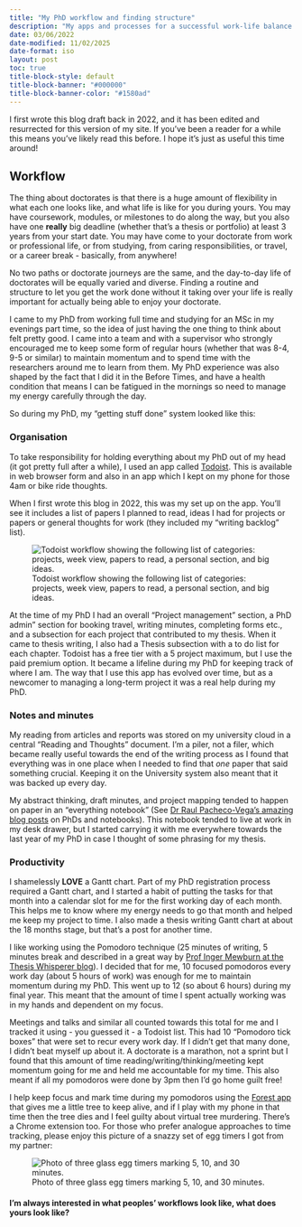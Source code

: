 ```yaml
---
title: "My PhD workflow and finding structure"
description: "My apps and processes for a successful work-life balance during a doctorate."
date: 03/06/2022
date-modified: 11/02/2025
date-format: iso
layout: post
toc: true
title-block-style: default
title-block-banner: "#000000"
title-block-banner-color: "#1580ad"
---
```


::: {.callout-note}

I first wrote this blog draft back in 2022, and it has been edited and 
resurrected for this version of my site. If you've been a reader for a 
while this means you've likely read this before. I hope it's just as 
useful this time around!

:::


## Workflow

The thing about doctorates is that there is a huge amount of 
flexibility in what each one looks like, and what life is like for you 
during yours. You may have coursework, modules, or milestones to do 
along the way, but you also have one **really** big deadline (whether 
that's a thesis or portfolio) at least 3 years from your start date. 
You may have come to your doctorate from work or professional life, 
or from studying, from caring responsibilities, or travel, or a career 
break - basically, from anywhere! 

No two paths or doctorate journeys are the same, and the day-to-day 
life of doctorates will be equally varied and diverse. Finding a 
routine and structure to let you get the work done without it taking 
over your life is really important for actually being able to enjoy your doctorate. 

I came to my PhD from working full time and studying for an MSc in my 
evenings part time, so the idea of just having the one thing to think 
about felt pretty good. I came into a team and with a supervisor who 
strongly encouraged me to keep some form of regular hours (whether 
that was 8-4, 9-5 or similar) to maintain momentum and to spend time 
with the researchers around me to learn from them. My PhD experience 
was also shaped by the fact that I did it in the Before Times, and 
have a health condition that means I can be fatigued in the mornings 
so need to manage my energy carefully through the day.  

So during my PhD, my “getting stuff done” system looked like this:


### Organisation
To take responsibility for holding everything about my PhD out of my 
head (it got pretty full after a while), I used an app called 
[Todoist](http://todoist.com/). This is available in web browser form 
and also in an app which I kept on my phone for those 4am or bike 
ride thoughts. 

When I first wrote this blog in 2022, this was my set up on the app. 
You'll see it includes a list of papers I planned to read, ideas I had
for projects or papers or general thoughts for work (they included my
“writing backlog” list).

![Todoist workflow showing the following list of categories: projects, week view, papers to read, a personal section, and big ideas.](old_todoist.jpg)

At the time of my PhD I had an overall “Project management” section, a
PhD admin” section for booking travel, writing minutes, completing 
forms etc., and a subsection for each project that contributed to my 
thesis. When it came to thesis writing, I also had a Thesis subsection
with a to do list for each chapter. Todoist has a free tier with a 5
project maximum, but I use the paid premium option. It became a 
lifeline during my PhD for keeping track of where I am. The way that
I use this app has evolved over time, but as a newcomer to managing
a long-term project it was a real help during my PhD. 


### Notes and minutes
My reading from articles and reports was stored on my university cloud 
in a central “Reading and Thoughts” document. I'm a piler, not a filer, 
which became really useful towards the end of the writing process as I 
found that everything was in one place when I needed to find that 
*one* paper that said something crucial. Keeping it on the University 
system also meant that it was backed up every day.

My abstract thinking, draft minutes, and project mapping tended to 
happen on paper in an “everything notebook” (See [Dr Raul Pacheco-Vega’s amazing blog posts](http://www.raulpacheco.org/resources/the-everything-notebook) on PhDs and notebooks). This notebook tended to live at work in my desk drawer,
but I started carrying it with me everywhere towards the last year of 
my PhD in case I thought of some phrasing for my thesis.

### Productivity
I shamelessly **LOVE** a Gantt chart. Part of my PhD registration 
process required a Gantt chart, and I started a habit of putting the 
tasks for that month into a calendar slot for me for the first working
day of each month. This helps me to know where my energy needs to go 
that month and helped me keep my project to time. I also made a thesis 
writing Gantt chart at about the 18 months stage, but that’s a post 
for another time. 


I like working using the Pomodoro technique (25 minutes of writing, 
5 minutes break and described in a great way by [Prof Inger Mewburn at the Thesis Whisperer blog](https://thesiswhisperer.com/2011/06/02/another-way-to-write-1000-words-a-day)). I decided that for me, 10 
focused pomodoros every work day (about 5 hours of work) was enough 
for me to maintain momentum during my PhD. This went up to 12 (so about
6 hours) during my final year. This meant that the amount of time I 
spent actually working was in my hands and dependent on my focus.

Meetings and talks and similar all counted towards this total for me 
and I tracked it using - you guessed it - a Todoist list. This had 10 
“Pomodoro tick boxes” that were set to recur every work day. If I 
didn’t get that many done, I didn’t beat myself up about it. A 
doctorate is a marathon, not a sprint but I found that this amount of 
time reading/writing/thinking/meeting kept momentum going for me and 
held me accountable for my time. This also meant if all my pomodoros 
were done by 3pm then I’d go home guilt free!  

I help keep focus and mark time during my pomodoros using the [Forest app](https://www.forestapp.cc) that gives me a little tree to keep alive, and if I play with my phone in that time then the tree dies and I feel guilty about virtual
tree murdering. There’s a Chrome extension too. For those who prefer 
analogue approaches to time tracking, please enjoy this picture of a 
snazzy set of egg timers I got from my partner:

![Photo of three glass egg timers marking 5, 10, and 30 minutes.](eggtimer.jpg)


#### I'm always interested in what peoples' workflows look like, what does yours look like? 
 